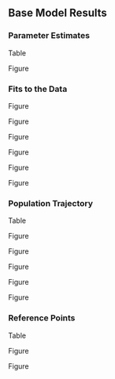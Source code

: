 ## Base Model Results 


### Parameter Estimates

Table \ref{tab:model-param}

Figure \ref{fig:selex}


### Fits to the Data

Figure \ref{fig:rec-com-pearson}

Figure \ref{fig:rec-com-mean-len-fit}


Figure \ref{fig:hkl-pearson}

Figure \ref{fig:hkl-mean-len-fit}

Figure \ref{fig:hkl-index-fit}

Figure \ref{fig:agg-len-fit}



### Population Trajectory

Table \ref{tab:timeseries}

Figure \ref{fig:ssb}

Figure \ref{fig:tot-bio}

Figure \ref{fig:depl}

Figure \ref{fig:recruits}


Figure \ref{fig:bh-curve}

### Reference Points

Table \ref{tab:referenceES}

Figure \ref{fig:1-spr}

Figure \ref{fig:yield}


